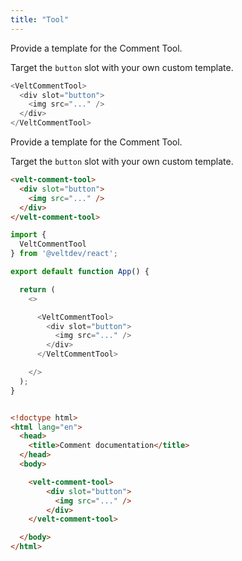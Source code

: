 ```yaml
---
title: "Tool"
---
```


<Tabs>
<Tab title="React / Next.js">


<Steps titleSize="h2">

<Step stepNumber="1" title="Replace the Comment Tool">
Provide a template for the Comment Tool.

Target the `button` slot with your own custom template.

```js
<VeltCommentTool>
  <div slot="button">
    <img src="..." />
  </div>
</VeltCommentTool>
```
</Step>


</Steps>




</Tab>


<Tab title="HTML">

<Steps titleSize="h2">

<Step stepNumber="1" title="Replace the Comment Tool">
Provide a template for the Comment Tool.

Target the `button` slot with your own custom template.

```html
<velt-comment-tool>
  <div slot="button">
    <img src="..." />
  </div>
</velt-comment-tool>
```

</Step>



</Steps>




</Tab>
</Tabs>

<RequestExample>

```js React / Next.js
import {
  VeltCommentTool
} from '@veltdev/react';

export default function App() {

  return (
    <>

      <VeltCommentTool>
        <div slot="button">
          <img src="..." />
        </div>
      </VeltCommentTool>

    </>
  );
}
```

```html HTML

<!doctype html>
<html lang="en">
  <head>
    <title>Comment documentation</title>
  </head>
  <body>

    <velt-comment-tool>
        <div slot="button">
          <img src="..." />
        </div>
    </velt-comment-tool>

  </body>
</html>
```

</RequestExample>
